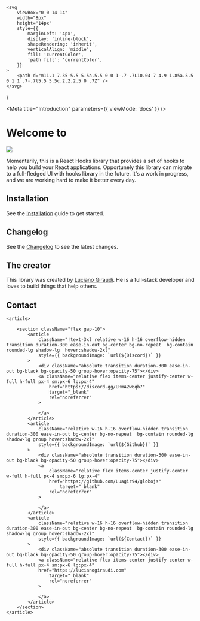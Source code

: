 
	<svg
		viewBox="0 0 14 14"
		width="8px"
		height="14px"
		style={{
			marginLeft: '4px',
			display: 'inline-block',
			shapeRendering: 'inherit',
			verticalAlign: 'middle',
			fill: 'currentColor',
			'path fill': 'currentColor',
		}}
	>
		<path d="m11.1 7.35-5.5 5.5a.5.5 0 0 1-.7-.7L10.04 7 4.9 1.85a.5.5 0 1 1 .7-.7l5.5 5.5c.2.2.2.5 0 .7Z" />
	</svg>
)

<Meta title="Introduction" parameters={{ viewMode: 'docs' }} />

# Welcome to

<img src="imagotipos/imagotipo1.svg" />

Momentarily, this is a React Hooks library that provides a set of hooks to help you build your React applications. Opportunely this library
can migrate to a full-fledged UI with hooks library in the future. It's a work in progress, and we are working hard to make it better every day.

## Installation

See the [Installation](/docs/installation--docs) guide to get started.

## Changelog

See the [Changelog](/docs/changelog--docs) to see the latest changes.

## The creator

This library was created by [Luciano Giraudi](https://lucianogiraudi.com). He is a full-stack developer and loves to build things that help others.

<section className=" mx-auto mb-12 max-w-7xl  ">

## Contact

    <article>

    	<section className="flex gap-10">
    		<article
    			className="!text-3xl relative w-16 h-16 overflow-hidden transition duration-300 ease-in-out bg-center bg-no-repeat  bg-contain rounded-lg shadow-lg  hover:shadow-2xl"
    			style={{ backgroundImage: `url(${Discord})` }}
    		>
    			<div className="absolute transition duration-300 ease-in-out bg-black bg-opacity-50 group-hover:opacity-75"></div>
    			<a className="relative flex items-center justify-center w-full h-full px-4 sm:px-6 lg:px-4"
                	href="https://discord.gg/UHmA2w6qb7"
                    target="_blank"
                    rel="noreferrer"
                >

    			</a>
    		</article>
    		<article
    			className="relative w-16 h-16 overflow-hidden transition duration-300 ease-in-out bg-center bg-no-repeat  bg-contain rounded-lg shadow-lg group hover:shadow-2xl"
    			style={{ backgroundImage: `url(${Github})` }}
    		>
    			<div className="absolute transition duration-300 ease-in-out bg-black bg-opacity-50 group-hover:opacity-75"></div>
    			<a
    				className="relative flex items-center justify-center w-full h-full px-4 sm:px-6 lg:px-4"
    				href="https://github.com/Luagir94/globojs"
                        target="_blank"
                    rel="noreferrer"
    			>

    			</a>
    		</article>
    		<article
    			className="relative w-16 h-16 overflow-hidden transition duration-300 ease-in-out bg-center bg-no-repeat  bg-contain rounded-lg shadow-lg group hover:shadow-2xl"
    			style={{ backgroundImage: `url(${Contact})` }}
    		>
    			<div className="absolute transition duration-300 ease-in-out bg-black bg-opacity-50 group-hover:opacity-75"></div>
    			<a className="relative flex items-center justify-center w-full h-full px-4 sm:px-6 lg:px-4"
                href="https://lucianogiraudi.com"
                    target="_blank"
                    rel="noreferrer"
                >

    			</a>
    		</article>
    	</section>
    </article>

</section>
